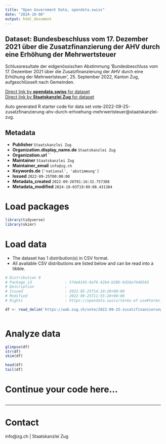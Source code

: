 ```yaml
---
title: "Open Government Data, opendata.swiss"
date: "2024-10-08"
output: html_document
---
```


## Dataset: Bundesbeschluss vom 17. Dezember 2021 über die Zusatzfinanzierung der AHV durch eine Erhöhung der Mehrwertsteuer

Schlussresultate der eidgenössischen Abstimmung 'Bundesbeschluss vom 17. Dezember 2021 über die Zusatzfinanzierung der AHV durch eine Erhöhung der Mehrwertsteuer', 25. September 2022, Kanton Zug, aufgeschlüsselt nach Gemeinden.

[Direct link by **opendata.swiss** for dataset](https://opendata.swiss/de/dataset/bundesbeschluss-vom-17-dezember-2021-uber-die-zusatzfinanzierung-der-ahv-durch-eine-erhohung-de)<br>
[Direct link by **Staatskanzlei Zug** for dataset](https://wab.zug.ch/vote/2022-09-25-zusatzfinanzierung-ahv-durch-erhoehung-mehrwertsteuer/data)

Auto generated R starter code for data set vote-2022-09-25-zusatzfinanzierung-ahv-durch-erhoehung-mehrwertsteuer@staatskanzlei-zug.

## Metadata

- **Publisher** `Staatskanzlei Zug`
- **Organization.display_name.de** `Staatskanzlei Zug`
- **Organization.url** ``
- **Maintainer** `Staatskanzlei Zug`
- **Maintainer_email** `info@zg.ch`
- **Keywords.de** `['national', 'abstimmung']`
- **Issued** `2022-09-25T00:00:00`
- **Metadata_created** `2022-09-26T01:16:32.757388`
- **Metadata_modified** `2024-10-03T19:09:08.431384`


# Load packages

```r

library(tidyverse)
library(skimr)

```

# Load data

-   The dataset has 1 distribution(s) in CSV format.
-   All available CSV distributions are listed below and can be read into a tibble.

```r

# Distribution 0
# Package_id               : 574e8145-0af6-42b4-b28b-6d16e7448503
# Description              : 
# Issued                   : 2022-05-25T14:10:28+00:00
# Modified                 : 2022-09-25T11:55:28+00:00
# Rights                   : https://opendata.swiss/terms-of-use#terms_by

df <- read_delim('https://wab.zug.ch/vote/2022-09-25-zusatzfinanzierung-ahv-durch-erhoehung-mehrwertsteuer/data-csv')



```

# Analyze data

```r

glimpse(df)
str(df)
skim(df)

head(df)
tail(df)

```

# Continue your code here...

```r

```

------------------------------------------------------------------------

# Contact

info@zg.ch | Staatskanzlei Zug
